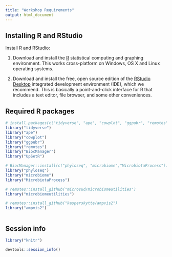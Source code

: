 ```yaml
---
title: "Workshop Requirements"
output: html_document
---
```


Installing R and RStudio
-----


Install R and RStudio:

1. Download and install the [R](http://www.r-project.org) statistical computing
   and graphing environment. This works cross-platform on Windows, OS X and
   Linux operating systems.

2. Download and install the free, open source edition of the [RStudio
   Desktop](https://www.rstudio.com/products/rstudio/download/) integrated 
   development environment (IDE), which we recommend. This is basically a point-and-click
   interface for R that includes a text editor, file browser, and some other conveniences.


Required R packages
-----

```r

# install.packages(c("tidyverse", "ape", "cowplot", "ggpubr", "remotes", "BiocManager", "UpSetR"))
library("tidyverse")
library("ape")
library("cowplot")
library("ggpubr")
library("remotes")
library("BiocManager")
library("UpSetR")

# BiocManager::install(c("phyloseq", "microbiome","MicrobiotaProcess"))
library("phyloseq")
library("microbiome")
library("MicrobiotaProcess")

# remotes::install_github("microsud/microbiomeutilities")
library("microbiomeutilities") 

# remotes::install_github("kasperskytte/ampvis2")
library("ampvis2") 



``` 

Session info
----

```r
library("knitr")

devtools::session_info()

``` 
